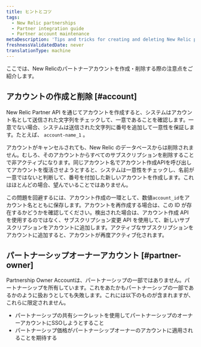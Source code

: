 ```yaml
---
title: ヒントとコツ
tags:
  - New Relic partnerships
  - Partner integration guide
  - Partner account maintenance
metaDescription: 'Tips and tricks for creating and deleting New Relic partner accounts, including the partnership owner account.'
freshnessValidatedDate: never
translationType: machine
---
```


ここでは、New Relicのパートナーアカウントを作成・削除する際の注意点をご紹介します。

## アカウントの作成と削除 [#account]

New Relic Partner API を通じてアカウントを作成すると、システムはアカウント名として送信された文字列をチェックして、一意であることを確認します。一意でない場合、システムは送信された文字列に番号を追加して一意性を保証します。たとえば、 `account-name_1` 。

アカウントがキャンセルされても、New Relic のデータベースからは削除されません。むしろ、そのアカウントからすべてのサブスクリプションを削除することで非アクティブになります。同じアカウント名でアカウント作成APIを呼び出してアカウントを復活させようとすると、システムは一意性をチェックし、名前が一意ではないと判断して、番号を付加した新しいアカウントを作成します。これはほとんどの場合、望んでいることではありません。

この問題を回避するには、アカウント作成の一環として、数値`account_id`をアカウント名とともに保存します。アカウントを再作成する場合は、この ID が存在するかどうかを確認してください。検出された場合は、アカウント作成 API を使用するのではなく、サブスクリプション変更 API を使用して、新しいサブスクリプションをアカウントに追加します。アクティブなサブスクリプションをアカウントに追加すると、アカウントが再度アクティブ化されます。

## パートナーシップオーナーアカウント [#partner-owner]

Partnership Owner Accountは、パートナーシップの一部ではありません。パートナーシップを所有しています。これをあたかもパートナーシップの一部であるかのように扱おうとしても失敗します。これには以下のものが含まれますが、これらに限定されません。

* パートナーシップの共有シークレットを使用してパートナーシップのオーナーアカウントにSSOしようとすること
* パートナーシップ価格がパートナーシップオーナーのアカウントに適用されることを期待する